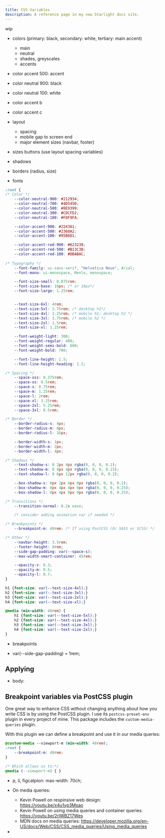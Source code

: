 ```yaml
---
title: CSS Variables
description: A reference page in my new Starlight docs site.
---
```


wip

- colors (primary: black, secondary: white, tertiary: main accent)
    - main
    - neutral
    - shades, greyscales
    - accents

- color accent 500: accent
- color neutral 900: black
- color neutral 100: white

- color accent b
- color accent c

- layout
    - spacing
    - mobile gap to screen end
    - major element sizes (navbar, footer)
- sizes buttons (use layout spacing variables)
- shadows
- borders (radius, size)
- fonts

```css
:root {
/* Color */
    --color-neutral-900: #212934;
    --color-neutral-700: #4D545D;
    --color-neutral-500: #8E9399;
    --color-neutral-300: #CDCFD2;
    --color-neutral-100: #F8F9FA;

    --color-accent-900: #224361;
    --color-accent-500: #2368A2;
    --color-accent-100: #95B6D1;

    --color-accent-red-900: #623238;
    --color-accent-red-500: #B13C3B;
    --color-accent-red-100: #DBABAC;
    
/* Typography */
    --font-family: ui-sans-serif, "Helvetica Neue", Arial;
    --font-mono: ui-monospace, Menlo, monospace;

    --font-size-small: 0.875rem;
    --font-size-base: 16px; /* or 18px*/
    --font-size-large: 1.25rem;


    --text-size-6xl: 4rem;
    --text-size-5xl: 2.75rem; /* desktop h1*/
    --text-size-4xl: 2.25rem; /* mobile h1; desktop h2 */
    --text-size-3xl: 1.75rem; /* mobile h2 */
    --text-size-2xl: 1.5rem;
    --text-size-xl: 1.25rem;

    --font-weight-light: 300;
    --font-weight-regular: 400;
    --font-weight-semi-bold: 600;
    --font-weight-bold: 700;

    --font-line-height: 1.5;
    --font-line-height-heading: 1.2;

/* Spacing */
    --space-xss: 0.375rem;
    --space-xs: 0.5rem;
    --space-s: 0.75rem;
    --space-m: 1.25rem;
    --space-l: 2rem;
    --space-xl: 3.25rem;
    --space-2xl: 5.25rem;
    --space-3xl: 8.5rem;

/* Border */
    --border-radius-s: 4px;
    --border-radius-m: 8px;
    --border-radius-l: 16px;

    --border-width-s: 1px;
    --border-width-m: 2px;
    --border-width-l: 4px;

/* Shadows */
    --text-shadow-s: 0 2px 4px rgba(0, 0, 0, 0.1);
    --text-shadow-m: 0 4px 4px rgba(0, 0, 0, 0.15);
    --text-shadow-l: 0 6px 12px rgba(0, 0, 0, 0.2);

    --box-shadow-s: 0px 2px 4px 0px rgba(0, 0, 0, 0.2);
    --box-shadow-m: 0px 4px 4px 0px rgba(0, 0, 0, 0.25);
    --box-shadow-l: 0px 4px 8px 0px rgba(0, 0, 0, 0.25);

/* Transitions */
    --transition-normal: 0.2s ease;

    /* consider adding animation var if needed */

/* Breakpoints */
    --breakpoint-m: 48rem; /* If using PostCSS (Or SASS or SCSS) */

/* Other */
    --navbar-height: 3.5rem;
    --footer-height: 8rem;
    --side-gap-padding: var(--space-s);
    --max-width-smart-container: 45rem;

    --opacity-s: 0.3;
    --opacity-m: 0.5;
    --opacity-l: 0.7;
}

h1 {font-size: var(--text-size-4xl);}
h2 {font-size: var(--text-size-3xl);}
h3 {font-size: var(--text-size-2xl);}
h4 {font-size: var(--text-size-xl);}

@media (min-width: 48rem) {
    h1 {font-size: var(--text-size-5xl);}
    h2 {font-size: var(--text-size-4xl);}
    h3 {font-size: var(--text-size-3xl);}
    h4 {font-size: var(--text-size-2xl);}
}
```

- breakpoints


- var(--side-gap-padding) = 1rem;


## Applying
- body: 

## Breakpoint variables via PostCSS plugin
One great way to enhance CSS without changing anything about how you write CSS is by using the PostCSS plugin. I use its `postcss-preset-env` plugin in every project of mine. This package includes the `custom-media-queries` plugin.

With this plugin we can define a breakpoint and use it in our media queries:

```css
@custom-media --viewport-m (min-width: 48rem);
:root {
    --breakpoint-m: 48rem;
}

/* Which allows us to:*/
@media (--viewport-m) { }
```


- p, li, figcatpion: max-width: 70ch;

- On media queries:
    - Kevin Powell on respinsive web design: https://youtu.be/x4u1yp3Msao
    - Kevin Powell on using media queries and container queries: https://youtu.be/2rlWBZ17Wes
    - MDN docs on media queries: https://developer.mozilla.org/en-US/docs/Web/CSS/CSS_media_queries/Using_media_queries
- 